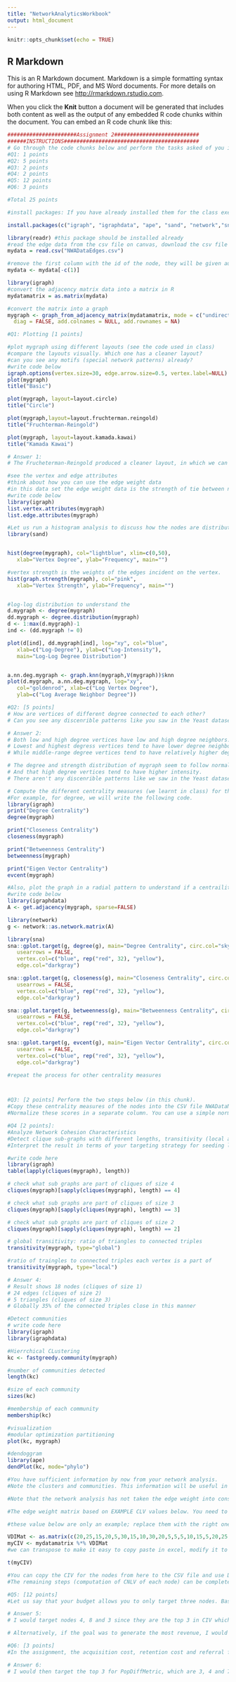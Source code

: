 ```yaml
---
title: "NetworkAnalyticsWorkbook"
output: html_document
---
```


```r
knitr::opts_chunk$set(echo = TRUE)
```

## R Markdown

This is an R Markdown document. Markdown is a simple formatting syntax for authoring HTML, PDF, and MS Word documents. For more details on using R Markdown see <http://rmarkdown.rstudio.com>.

When you click the **Knit** button a document will be generated that includes both content as well as the output of any embedded R code chunks within the document. You can embed an R code chunk like this:
```r
######################Assignment 2###########################
######INSTRUCTIONS###########################################
# Go through the code chunks below and perform the tasks asked of you in each chunk. Answer specific questions (Q1-Q5) to pick up points.
#Q1: 1 points
#Q2: 5 points
#Q3: 2 points
#Q4: 2 points
#Q5: 12 points
#Q6: 3 points

#Total 25 points
```

```r
#install packages: If you have already installed them for the class exercise, there is no need to run this step.

install.packages(c("igraph", "igraphdata", "ape", "sand", "network","sna"))
```

```r
library(readr) #this package should be installed already
#read the edge data from the csv file on canvas, download the csv file in the same folder as this rmd file so that the code can find the file
mydata = read.csv("NWADataEdges.csv")

#remove the first column with the id of the node, they will be given automatic ids x1, x2, ...
mydata <- mydata[-c(1)]
```

```r
library(igraph)
#convert the adjacency matrix data into a matrix in R
mydatamatrix = as.matrix(mydata)

#convert the matrix into a graph 
mygraph <- graph_from_adjacency_matrix(mydatamatrix, mode = c("undirected"), weighted = TRUE,
  diag = FALSE, add.colnames = NULL, add.rownames = NA)

#Q1: Plotting [1 points]

#plot mygraph using different layouts (see the code used in class)
#compare the layouts visually. Which one has a cleaner layout?
#can you see any motifs (special network patterns) already?
#write code below
igraph.options(vertex.size=30, edge.arrow.size=0.5, vertex.label=NULL)
plot(mygraph)
title("Basic")

plot(mygraph, layout=layout.circle)
title("Circle")

plot(mygraph,layout=layout.fruchterman.reingold)
title("Fruchterman-Reingold")

plot(mygraph, layout=layout.kamada.kawai)
title("Kamada Kawai")

# Answer 1:
# The Frucheterman-Reingold produced a cleaner layout, in which we can clearly see 5 motifs.
```

```r
#see the vertex and edge attributes
#think about how you can use the edge weight data
#in this data set the edge weight data is the strength of tie between nodes, and this is an undirected network graph.
#write code below
library(igraph)
list.vertex.attributes(mygraph)
list.edge.attributes(mygraph)
```

```r
#Let us run a histogram analysis to discuss how the nodes are distributed and how the network may have evolved in response to Q2 (asked next).
library(sand)


hist(degree(mygraph), col="lightblue", xlim=c(0,50),
   xlab="Vertex Degree", ylab="Frequency", main="")

#vertex strength is the weights of the edges incident on the vertex.
hist(graph.strength(mygraph), col="pink",
   xlab="Vertex Strength", ylab="Frequency", main="")


#log-log distribution to understand the 
d.mygraph <- degree(mygraph) 
dd.mygraph <- degree.distribution(mygraph)
d <- 1:max(d.mygraph)-1
ind <- (dd.mygraph != 0)

plot(d[ind], dd.mygraph[ind], log="xy", col="blue",
   xlab=c("Log-Degree"), ylab=c("Log-Intensity"),
   main="Log-Log Degree Distribution")


a.nn.deg.mygraph <- graph.knn(mygraph,V(mygraph))$knn
plot(d.mygraph, a.nn.deg.mygraph, log="xy", 
   col="goldenrod", xlab=c("Log Vertex Degree"),
   ylab=c("Log Average Neighbor Degree"))
```

```r
#Q2: [5 points]
# How are vertices of different degree connected to each other?
# Can you see any discenrible patterns like you saw in the Yeast dataset in the class exercise?

# Answer 2:
# Both low and high degree vertices have low and high degree neighbors.
# Lowest and highest degress vertices tend to have lower degree neighbors.
# While middle-range degree vertices tend to have relatively higher degree neighbors.

# The degree and strength distribution of mygraph seem to follow normal distribution.
# And that high degree vertices tend to have higher intensity.
# There aren't any discenrible patterns like we saw in the Yeast dataset.

```

```r
# Compute the different centrality measures (we learnt in class) for the different vertices (nodes).
#For example, for degree, we will write the following code.
library(igraph)
print("Degree Centrality")
degree(mygraph)

print("Closeness Centrality")
closeness(mygraph)

print("Betweenness Centrality")
betweenness(mygraph)

print("Eigen Vector Centrality")
evcent(mygraph)

#Also, plot the graph in a radial pattern to understand if a centraility measure is able to bring out a few important nodes in the center. If there are many nodes with high centrality scores then that measure may not be a good distinguisher between nodes when it comes to designing a strategy to target a few nodes for purposes such as diffusion, seeding a coupon, etc.
#write code below
library(igraphdata)
A <- get.adjacency(mygraph, sparse=FALSE)

library(network)
g <- network::as.network.matrix(A)

library(sna)
sna::gplot.target(g, degree(g), main="Degree Centrality", circ.col="skyblue",
   usearrows = FALSE,
   vertex.col=c("blue", rep("red", 32), "yellow"),
   edge.col="darkgray")

sna::gplot.target(g, closeness(g), main="Closeness Centrality", circ.col="skyblue",
   usearrows = FALSE,
   vertex.col=c("blue", rep("red", 32), "yellow"),
   edge.col="darkgray")

sna::gplot.target(g, betweenness(g), main="Betweenness Centrality", circ.col="skyblue",
   usearrows = FALSE,
   vertex.col=c("blue", rep("red", 32), "yellow"),
   edge.col="darkgray")

sna::gplot.target(g, evcent(g), main="Eigen Vector Centrality", circ.col="skyblue",
   usearrows = FALSE,
   vertex.col=c("blue", rep("red", 32), "yellow"),
   edge.col="darkgray")

#repeat the process for other centrality measures



#Q3: [2 points] Perform the two steps below (in this chunk).
#Copy these centrality measures of the nodes into the CSV file NWADataNodes. Use the text to column feature in Excel to copy-paste.
#Normalize these scores in a separate column. You can use a simple normalization technique by dividing a centrality score of a node by the highest number in that column to get a score between 0 and 1.

```

```r
#Q4 [2 points]: 
#Analyze Network Cohesion Characteristics
#Detect clique sub-graphs with different lengths, transitivity (local and global)
#Interpret the result in terms of your targeting strategy for seeding limited coupons.

#write code here
library(igraph)
table(lapply(cliques(mygraph), length))

# check what sub graphs are part of cliques of size 4
cliques(mygraph)[sapply(cliques(mygraph), length) == 4]

# check what sub graphs are part of cliques of size 3
cliques(mygraph)[sapply(cliques(mygraph), length) == 3]

# check what sub graphs are part of cliques of size 2
cliques(mygraph)[sapply(cliques(mygraph), length) == 2]

# global transitivity: ratio of triangles to connected triples
transitivity(mygraph, type="global")

#ratio of traingles to connected triples each vertex is a part of
transitivity(mygraph, type="local")

# Answer 4:
# Result shows 18 nodes (cliques of size 1)
# 24 edges (cliques of size 2)
# 5 triangles (cliques of size 3)
# Globally 35% of the connected triples close in this manner
```

```r
#Detect communities
# write code here
library(igraph)
library(igraphdata)

#Hierrchical CLustering
kc <- fastgreedy.community(mygraph)

#number of communities detected
length(kc)

#size of each community
sizes(kc)

#membership of each community
membership(kc)

#visualization
#modular optimization partitioning
plot(kc, mygraph)

#dendoggram
library(ape)
dendPlot(kc, mode="phylo")
```

```r
#You have sufficient information by now from your network analysis.
#Note the clusters and communities. This information will be useful in putting forth a targeting/seeding strategy.

#Note that the network analysis has not taken the edge weight into consideration. We are focusing only on the structure of the network from the connections. The edge weight information is important, though. And, you must use that to compute CIV for each node where instead of simply adding the influence of each connection you will weight the influence by weighting it with the edge weight.

#The edge weight matrix based on EXAMPLE CLV values below. You need to copy paste the correct CLV value for the 20 nodes below from the CSV file you are using for computation.

```

```r
#these value below are only an example; replace them with the right ones from the VDI column in NWADataNodes.csv.

VDIMat <- as.matrix(c(20,25,15,20,5,30,15,10,30,20,5,5,5,10,15,5,20,25,5,30))
myCIV <- mydatamatrix %*% VDIMat
#we can transpose to make it easy to copy paste in excel, modify it to numbers using text to column (under data tab) and then paste as transpose in Excel.

t(myCIV)
```

```r
#You can copy the CIV for the nodes from here to the CSV file and use Data -> Text to Columns functionality in Excel to paste these CIV numbers in the appropriate column to compute the CNLV for each node, and then asnwer the remaining questions (shown below) in the assignment.
#The remaining steps (computation of CNLV of each node) can be completed in Excel using the two CSV files (NWADataEdges and NWADataNodes) provided to you.

#Q5: [12 points]
#Let us say that your budget allows you to only target three nodes. Based on your analysis of CIV, CNLV and network characteristics identify the top three nodes you will target to successfully diffuse the product in the network. Consider the last slide of the powerpoint lecture deck where we categorized users based on the CLV and CIV. Justify your answer with your analysis.

# Answer 5:
# I would target nodes 4, 8 and 3 since they are the top 3 in CIV which means they are likely to be influencers. Although they have relatively low CLV, their high influence value would bring up their own lifetime value, which lead to other people buying the product. If the goal was to successfully diffuse the product in the network, then these 3 nodes would lead to more people buying.

# Alternatively, if the goal was to generate the most revenue, I would target 4, 3 and 2, because they are the top 3 in CNLV, where CNLV = CLV + CIV.

#Q6: [3 points]
#In the assignment, the acquisition cost, retention cost and referral fee of all the nodes is the same. What if such cost of the top three nodes you selected for Q5 become so high that you cannot directly target them. What will be your strategy then? Can you influence the influencer? How does this strategy compare to your answer in Q5?

# Answer 6:
# I would then target the top 3 for PopDiffMetric, which are 3, 4 and 7. But because 3 and 4 have high cost, then I would target the the next 2 in the rank, which are 5 and 13. As we can see from the community graph, 7, 5 and 13 and connected to many other nodes, they are at the key locations.
```


